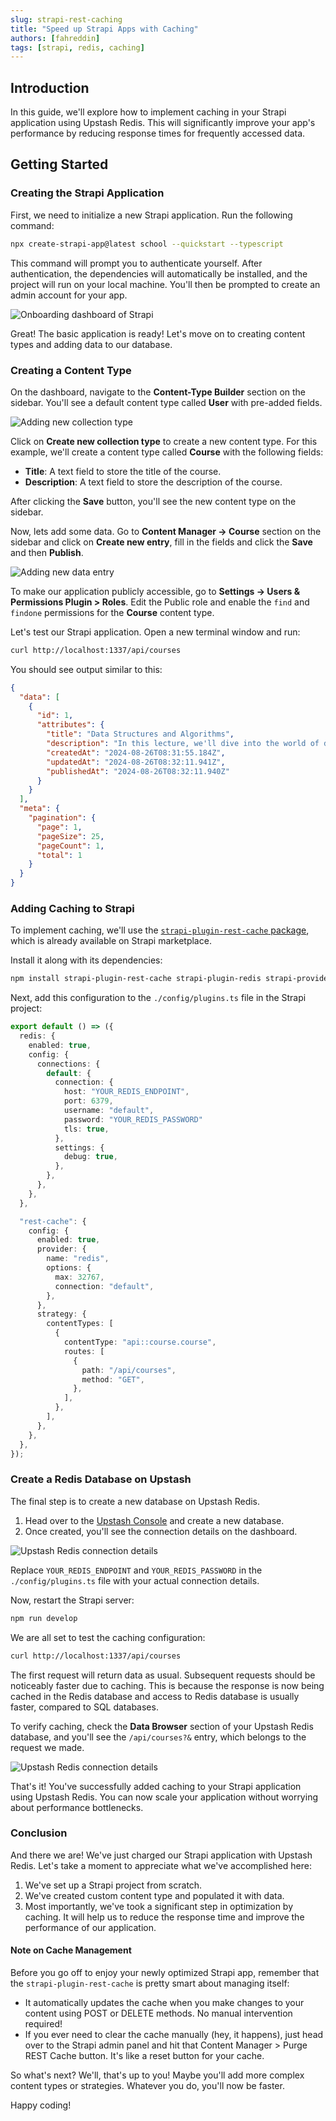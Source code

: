 ```yaml
---
slug: strapi-rest-caching
title: "Speed up Strapi Apps with Caching"
authors: [fahreddin]
tags: [strapi, redis, caching]
---
```


## Introduction

In this guide, we'll explore how to implement caching in your Strapi application using Upstash Redis. This will significantly improve your app's performance by reducing response times for frequently accessed data.

## Getting Started

### Creating the Strapi Application

First, we need to initialize a new Strapi application. Run the following command:

```bash
npx create-strapi-app@latest school --quickstart --typescript
```

This command will prompt you to authenticate yourself. After authentication, the dependencies will automatically be installed, and the project will run on your local machine.
You'll then be prompted to create an admin account for your app.

![Onboarding dashboard of Strapi](/blog/strapi-rest-caching/dashboard-onboard.jpeg)

Great! The basic application is ready! Let's move on to creating content types and adding data to our database.

### Creating a Content Type

On the dashboard, navigate to the **Content-Type Builder** section on the sidebar. You'll see a default content type called **User** with pre-added fields.

![Adding new collection type](/blog/strapi-rest-caching/new-collection-type.jpeg)

Click on **Create new collection type** to create a new content type. For this example, we'll create a content type called **Course** with the following fields:

- **Title**: A text field to store the title of the course.
- **Description**: A text field to store the description of the course.

After clicking the **Save** button, you'll see the new content type on the sidebar.

Now, lets add some data. Go to **Content Manager -> Course** section on the sidebar and click on **Create new entry**, fill in the fields and click the **Save** and then **Publish**.

![Adding new data entry](/blog/strapi-rest-caching/content-manager.jpeg)

To make our application publicly accessible, go to **Settings -> Users & Permissions Plugin > Roles**. Edit the Public role and enable the `find` and `findone` permissions for the **Course** content type.

Let's test our Strapi application. Open a new terminal window and run:

```bash
curl http://localhost:1337/api/courses
```

You should see output similar to this:

```json
{
  "data": [
    {
      "id": 1,
      "attributes": {
        "title": "Data Structures and Algorithms",
        "description": "In this lecture, we'll dive into the world of data structures - the organizational powerhouses behind efficient algorithms. We'll explore how choosing the right data structure can make or break your program's performance. From the humble array to the mighty balanced tree, get ready to master the tools that will elevate your coding prowess and impress your future employers.",
        "createdAt": "2024-08-26T08:31:55.184Z",
        "updatedAt": "2024-08-26T08:32:11.941Z",
        "publishedAt": "2024-08-26T08:32:11.940Z"
      }
    }
  ],
  "meta": {
    "pagination": {
      "page": 1,
      "pageSize": 25,
      "pageCount": 1,
      "total": 1
    }
  }
}
```

### Adding Caching to Strapi

To implement caching, we'll use the [`strapi-plugin-rest-cache` package](https://market.strapi.io/plugins/strapi-plugin-rest-cache), which is already available on Strapi marketplace.

Install it along with its dependencies:

```bash
npm install strapi-plugin-rest-cache strapi-plugin-redis strapi-provider-rest-cache-redis
```

Next, add this configuration to the `./config/plugins.ts` file in the Strapi project:

```typescript
export default () => ({
  redis: {
    enabled: true,
    config: {
      connections: {
        default: {
          connection: {
            host: "YOUR_REDIS_ENDPOINT",
            port: 6379,
            username: "default",
            password: "YOUR_REDIS_PASSWORD"
            tls: true,
          },
          settings: {
            debug: true,
          },
        },
      },
    },
  },

  "rest-cache": {
    config: {
      enabled: true,
      provider: {
        name: "redis",
        options: {
          max: 32767,
          connection: "default",
        },
      },
      strategy: {
        contentTypes: [
          {
            contentType: "api::course.course",
            routes: [
              {
                path: "/api/courses",
                method: "GET",
              },
            ],
          },
        ],
      },
    },
  },
});
```

### Create a Redis Database on Upstash

The final step is to create a new database on Upstash Redis.

1. Head over to the [Upstash Console](https://console.upstash.com/redis) and create a new database.
2. Once created, you'll see the connection details on the dashboard.

![Upstash Redis connection details](/blog/strapi-rest-caching/credentials.jpeg)

Replace `YOUR_REDIS_ENDPOINT` and `YOUR_REDIS_PASSWORD` in the `./config/plugins.ts` file with your actual connection details.

Now, restart the Strapi server:

```bash
npm run develop
```

We are all set to test the caching configuration:

```bash
curl http://localhost:1337/api/courses
```

The first request will return data as usual. Subsequent requests should be noticeably faster due to caching. This is because the response is now being cached in the Redis database and access to Redis database is usually faster, compared to SQL databases.

To verify caching, check the **Data Browser** section of your Upstash Redis database, and you'll see the `/api/courses?&` entry, which belongs to the request we made.

![Upstash Redis connection details](/blog/strapi-rest-caching/databrowser.jpeg)

That's it! You've successfully added caching to your Strapi application using Upstash Redis. You can now scale your application without worrying about performance bottlenecks.

### Conclusion

And there we are! We've just charged our Strapi application with Upstash Redis. Let's take a moment to appreciate what we've accomplished here:

1. We've set up a Strapi project from scratch.
2. We've created custom content type and populated it with data.
3. Most importantly, we've took a significant step in optimization by caching. It will help us to reduce the response time and improve the performance of our application.

#### Note on Cache Management

Before you go off to enjoy your newly optimized Strapi app, remember that the `strapi-plugin-rest-cache` is pretty smart about managing itself:

- It automatically updates the cache when you make changes to your content using POST or DELETE methods. No manual intervention required!
- If you ever need to clear the cache manually (hey, it happens), just head over to the Strapi admin panel and hit that Content Manager > Purge REST Cache button. It's like a reset button for your cache.

So what's next? We'll, that's up to you! Maybe you'll add more complex content types or strategies. Whatever you do, you'll now be faster.

Happy coding!
